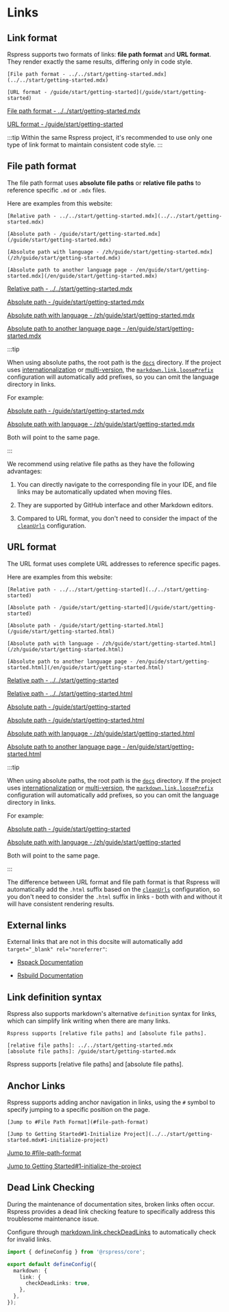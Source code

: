 # Links

## Link format

Rspress supports two formats of links: **file path format** and **URL format**. They render exactly the same results, differing only in code style.


<Tabs>
<Tab label="Syntax">

```mdx
[File path format - ../../start/getting-started.mdx](../../start/getting-started.mdx)

[URL format - /guide/start/getting-started](/guide/start/getting-started)
```

</Tab>

<Tab label="Rendered result">

[File path format - ../../start/getting-started.mdx](../../start/getting-started.mdx)

[URL format - /guide/start/getting-started](/guide/start/getting-started)

</Tab>
</Tabs>

:::tip
Within the same Rspress project, it's recommended to use only one type of link format to maintain consistent code style.
:::

## File path format

The file path format uses **absolute file paths** or **relative file paths** to reference specific `.md` or `.mdx` files.

Here are examples from this website:

<Tabs>
<Tab label="Syntax">

```mdx
[Relative path - ../../start/getting-started.mdx](../../start/getting-started.mdx)

[Absolute path - /guide/start/getting-started.mdx](/guide/start/getting-started.mdx)

[Absolute path with language - /zh/guide/start/getting-started.mdx](/zh/guide/start/getting-started.mdx)

[Absolute path to another language page - /en/guide/start/getting-started.mdx](/en/guide/start/getting-started.mdx)
```

</Tab>

<Tab label="Rendered result">

[Relative path - ../../start/getting-started.mdx](../../start/getting-started.mdx)

[Absolute path - /guide/start/getting-started.mdx](/guide/start/getting-started.mdx)

[Absolute path with language - /zh/guide/start/getting-started.mdx](/zh/guide/start/getting-started.mdx)

[Absolute path to another language page - /en/guide/start/getting-started.mdx](/en/guide/start/getting-started.mdx)

</Tab>
</Tabs>

:::tip

When using absolute paths, the root path is the [`docs`](/api/config/config-basic#root) directory. If the project uses [internationalization](/guide/default-theme/i18n) or [multi-version](/guide/default-theme/multi-version), the [`markdown.link.loosePrefix`](/api/config/config-build#markdownlinklooseprefix) configuration will automatically add prefixes, so you can omit the language directory in links.

For example:

[Absolute path - /guide/start/getting-started.mdx](/guide/start/getting-started.mdx)

[Absolute path with language - /zh/guide/start/getting-started.mdx](/zh/guide/start/getting-started.mdx)

Both will point to the same page.

:::

We recommend using relative file paths as they have the following advantages:

1. You can directly navigate to the corresponding file in your IDE, and file links may be automatically updated when moving files.

2. They are supported by GitHub interface and other Markdown editors.

3. Compared to URL format, you don't need to consider the impact of the [`cleanUrls`](/api/config/config-basic#routecleanurls) configuration.

## URL format

The URL format uses complete URL addresses to reference specific pages.

Here are examples from this website:

<Tabs>
<Tab label="Syntax">

```mdx
[Relative path - ../../start/getting-started](../../start/getting-started)

[Absolute path - /guide/start/getting-started](/guide/start/getting-started)

[Absolute path - /guide/start/getting-started.html](/guide/start/getting-started.html)

[Absolute path with language - /zh/guide/start/getting-started.html](/zh/guide/start/getting-started.html)

[Absolute path to another language page - /en/guide/start/getting-started.html](/en/guide/start/getting-started.html)
```

</Tab>

<Tab label="Rendered result">

[Relative path - ../../start/getting-started](../../start/getting-started)

[Relative path - ../../start/getting-started.html](../../start/getting-started.html)

[Absolute path - /guide/start/getting-started](/guide/start/getting-started)

[Absolute path - /guide/start/getting-started.html](/guide/start/getting-started.html)

[Absolute path with language - /zh/guide/start/getting-started.html](/zh/guide/start/getting-started.html)

[Absolute path to another language page - /en/guide/start/getting-started.html](/en/guide/start/getting-started.html)

</Tab>
</Tabs>

:::tip

When using absolute paths, the root path is the [`docs`](/api/config/config-basic#root) directory. If the project uses [internationalization](/guide/default-theme/i18n) or [multi-version](/guide/default-theme/multi-version), the [`markdown.link.loosePrefix`](/api/config/config-build#markdownlinklooseprefix) configuration will automatically add prefixes, so you can omit the language directory in links.

For example:

[Absolute path - /guide/start/getting-started](/guide/start/getting-started)

[Absolute path with language - /zh/guide/start/getting-started](/zh/guide/start/getting-started)

Both will point to the same page.

:::

The difference between URL format and file path format is that Rspress will automatically add the `.html` suffix based on the [`cleanUrls`](/api/config/config-basic#routecleanurls) configuration, so you don't need to consider the `.html` suffix in links - both with and without it will have consistent rendering results.

## External links

External links that are not in this docsite will automatically add `target="_blank" rel="noreferrer"`:

- [Rspack Documentation](https://rspack.rs/)

- [Rsbuild Documentation](https://rsbuild.rs/)

## Link definition syntax

Rspress also supports markdown's alternative `definition` syntax for links, which can simplify link writing when there are many links.

<Tabs>
<Tab label="Syntax">

```mdx
Rspress supports [relative file paths] and [absolute file paths].

[relative file paths]: ../../start/getting-started.mdx
[absolute file paths]: /guide/start/getting-started.mdx
```

</Tab>

<Tab label="Rendered result">
Rspress supports [relative file paths] and [absolute file paths].

[relative file paths]: ../../start/getting-started.mdx
[absolute file paths]: /guide/start/getting-started.mdx

</Tab>

</Tabs>

## Anchor Links

Rspress supports adding anchor navigation in links, using the `#` symbol to specify jumping to a specific position on the page.

<Tabs>
<Tab label="Syntax">

```mdx
[Jump to #File Path Format](#file-path-format)

[Jump to Getting Started#1-Initialize Project](../../start/getting-started.mdx#1-initialize-project)
```

</Tab>
<Tab label="Rendered result">

[Jump to #file-path-format](#file-path-format)

[Jump to Getting Started#1-initialize-the-project](../../start/getting-started.mdx#1-initialize-the-project)

</Tab>
</Tabs>

## Dead Link Checking

During the maintenance of documentation sites, broken links often occur. Rspress provides a dead link checking feature to specifically address this troublesome maintenance issue.

Configure through [markdown.link.checkDeadLinks](/api/config/config-build#markdownlinkcheckdeadlinks) to automatically check for invalid links.

```ts title="rspress.config.ts"
import { defineConfig } from '@rspress/core';

export default defineConfig({
  markdown: {
    link: {
      checkDeadLinks: true,
    },
  },
});
```
